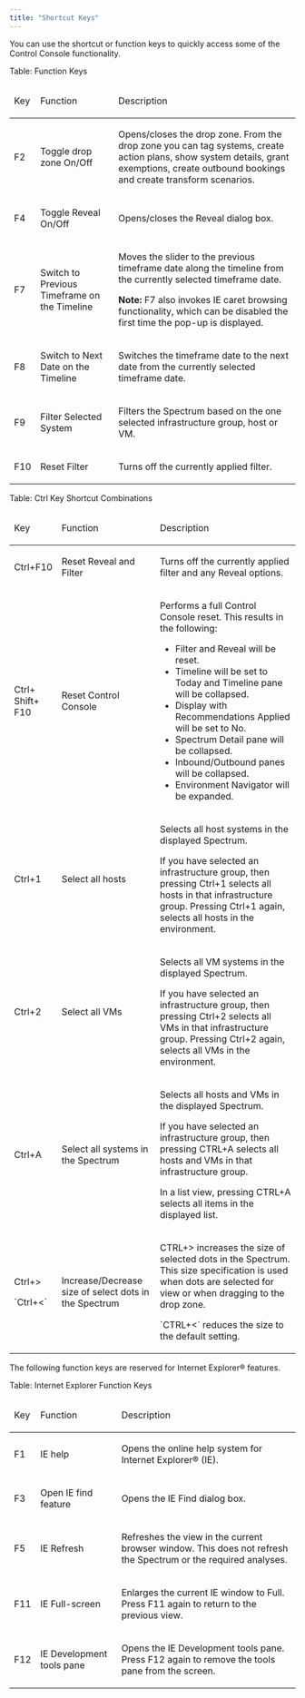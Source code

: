 ```yaml
---
title: "Shortcut Keys"
---
```


You can use the shortcut or function keys to quickly access some of the Control Console functionality.

Table: Function Keys

<table>
<thead>
<tr>
<td>
<p>Key</p>
</td>
<td>
<p>Function</p>
</td>
<td>
<p>Description</p>
</td>
</tr>
</thead>
<tr>
<td>
<p><span >F2</span></p>
</td>
<td>
<p>Toggle <span class="mc-variable Document.DropZone variable">drop zone</span> On/Off</p>
</td>
<td>
<p data-mc-conditions="CiRBA.SaaSOnly">Opens/closes the <span class="mc-variable Document.DropZone variable">drop zone</span>. From the <span class="mc-variable Document.DropZone variable">drop zone</span> you can tag systems, create action plans, show system details, grant exemptions, create outbound bookings and create transform scenarios. </p>
</td>
</tr>
<tr>
<td>
<p><span >F4</span></p>
</td>
<td>
<p>Toggle Reveal On/Off</p>
</td>
<td>
<p>Opens/closes the <span >Reveal</span> dialog box.</p>
</td>
</tr>
<tr>
<td>
<p><span >F7</span></p>
</td>
<td>
<p>Switch to Previous Timeframe on the Timeline</p>
</td>
<td>
<p>Moves the slider to the previous timeframe date along the timeline from the currently selected timeframe date. </p>
<p class="CiRBATableNote" data-mc-autonum="<b>Note: </b>"><span class="autonumber"><span><b>Note: </b></span></span>F7 also invokes IE caret browsing functionality, which can be disabled the first time the pop-up is displayed.</p>
</td>
</tr>
<tr>
<td>
<p><span >F8</span></p>
</td>
<td>
<p>Switch to Next Date on the Timeline</p>
</td>
<td>
<p>Switches the timeframe date to the next date from the currently selected timeframe date.</p>
</td>
</tr>
<tr>
<td>
<p><span >F9</span></p>
</td>
<td>
<p>Filter Selected System</p>
</td>
<td>
<p>Filters the Spectrum based on the one selected infrastructure group, host or VM. </p>
</td>
</tr>
<tr>
<td>
<p><span >F10</span></p>
</td>
<td>
<p>Reset Filter</p>
</td>
<td>
<p>Turns off the currently applied filter. </p>
</td>
</tr>
</table>


Table: Ctrl Key Shortcut Combinations

<table>
<thead>
<tr>
<td>
<p>Key</p>
</td>
<td>
<p>Function</p>
</td>
<td>
<p>Description</p>
</td>
</tr>
</thead>
<tr>
<td>
<p><span >Ctrl+F10</span></p>
</td>
<td>
<p>Reset Reveal and Filter</p>
</td>
<td>
<p>Turns off the currently applied filter and any <span >Reveal</span> options.  </p>
</td>
</tr>
<tr>
<td>
<p><span >Ctrl+<br/>Shift+<br/>F10</span></p>
</td>
<td>
<p>Reset <span class="mc-variable Document.Control_Console variable">Control Console</span></p>
</td>
<td>
<p>Performs a full <span class="mc-variable Document.Control_Console variable">Control Console</span> reset. This results in the following:</p>
<ul>
<li><span >Filter</span> and <span >Reveal</span> will be reset.</li>
<li><span >Timeline</span> will be set to Today and <span >Timeline</span> pane will be collapsed.</li>
<li><span >Display with Recommendations Applied</span> will be set to No.</li>
<li><span >Spectrum Detail</span> pane will be collapsed.</li>
<li><span >Inbound/Outbound</span> panes will be collapsed.</li>
<li><span >Environment Navigator</span> will be expanded.</li>
</ul>
</td>
</tr>
<tr>
<td>
<p><span >Ctrl+1</span></p>
</td>
<td>
<p>Select all hosts</p>
</td>
<td>
<p>Selects all host systems in the displayed Spectrum. </p>
<p>If you have selected an infrastructure group, then pressing <span >Ctrl+1</span> selects all hosts in that infrastructure group. Pressing <span >Ctrl+1</span> again, selects all hosts in the environment. </p>
</td>
</tr>
<tr>
<td>
<p><span >Ctrl+2</span></p>
</td>
<td>
<p>Select all VMs</p>
</td>
<td>
<p>Selects all VM systems in the displayed Spectrum. </p>
<p>If you have selected an infrastructure group, then pressing <span >Ctrl+2</span> selects all VMs in that infrastructure group. Pressing <span >Ctrl+2</span> again, selects all VMs in the environment. </p>
</td>
</tr>
<tr>
<td>
<p><span >Ctrl+A</span></p>
</td>
<td>
<p>Select all systems in the Spectrum</p>
</td>
<td>
<p>Selects all hosts and VMs in the displayed Spectrum. </p>
<p>If you have selected an infrastructure group, then pressing <span >CTRL+A</span> selects all hosts and VMs in that infrastructure group.</p>
<p>In a list view, pressing <span >CTRL+A</span> selects all items in the displayed list.</p>
</td>
</tr>
<tr>
<td>
<p><span >Ctrl+></span></p>
<p>
<span >
`Ctrl+<`
</span></p>
</td>
<td>
<p>Increase/Decrease size of select dots in the Spectrum</p>
</td>
<td>
<p><span >CTRL+></span> increases the size of selected dots in the Spectrum. This size specification is used when dots are selected for view or when dragging to the drop zone.</p>
<p><span >`CTRL+<`</span> reduces the size to the default setting.</p>
</td>
</tr>
</table>


The following function keys are reserved for Internet Explorer® features.

Table: Internet Explorer Function Keys

<table>
<thead>
<tr>
<td>
<p>Key</p>
</td>
<td>
<p>Function</p>
</td>
<td>
<p>Description</p>
</td>
</tr>
</thead>
<tr>
<td>
<p><span >F1</span></p>
</td>
<td>
<p>IE help</p>
</td>
<td>
<p>Opens the online help system for Internet Explorer® (IE).</p>
</td>
</tr>
<tr>
<td>
<p><span >F3</span></p>
</td>
<td>
<p>Open IE find feature</p>
</td>
<td>
<p>Opens the IE <span >Find</span> dialog box.</p>
</td>
</tr>
<tr>
<td>
<p><span >F5</span></p>
</td>
<td>
<p>IE Refresh</p>
</td>
<td>
<p>Refreshes the view in the current browser window. This does not refresh the Spectrum or the required analyses.</p>
</td>
</tr>
<tr>
<td>
<p><span >F11</span></p>
</td>
<td>
<p>IE Full-screen</p>
</td>
<td>
<p>Enlarges the current IE window to Full. Press <span >F11</span> again to return to the previous view.</p>
</td>
</tr>
<tr>
<td>
<p><span >F12</span></p>
</td>
<td>
<p>IE Development tools pane</p>
</td>
<td>
<p>Opens the IE Development tools pane. Press <span >F12</span> again to remove the tools pane from the screen.</p>
</td>
</tr>
</table>

